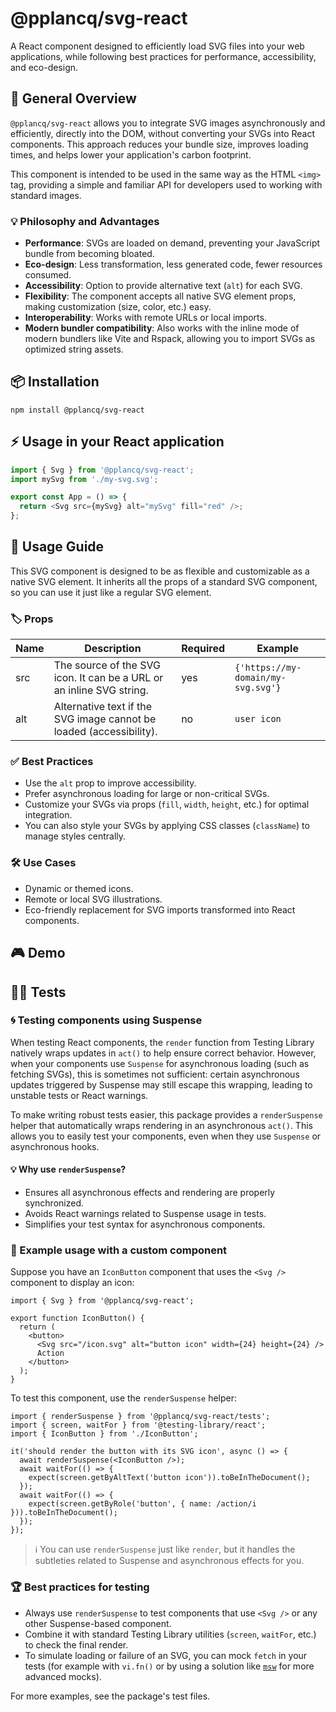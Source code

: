 
<Meta name="Getting Starting" of={SvgStories} id="Getting Starting" />

# @pplancq/svg-react

A React component designed to efficiently load SVG files into your web applications,
while following best practices for performance, accessibility, and eco-design.

## 🚀 General Overview

`@pplancq/svg-react` allows you to integrate SVG images asynchronously and efficiently, directly into the DOM,
without converting your SVGs into React components. This approach reduces your bundle size, improves loading times,
and helps lower your application's carbon footprint.

This component is intended to be used in the same way as the HTML `<img>` tag, providing a simple and familiar API for developers used to working with standard images.

### 💡 Philosophy and Advantages

- **Performance**: SVGs are loaded on demand, preventing your JavaScript bundle from becoming bloated.
- **Eco-design**: Less transformation, less generated code, fewer resources consumed.
- **Accessibility**: Option to provide alternative text (`alt`) for each SVG.
- **Flexibility**: The component accepts all native SVG element props, making customization (size, color, etc.) easy.
- **Interoperability**: Works with remote URLs or local imports.
- **Modern bundler compatibility**: Also works with the inline mode of modern bundlers like Vite and Rspack,
  allowing you to import SVGs as optimized string assets.

## 📦 Installation

```shell
npm install @pplancq/svg-react
```

## ⚡ Usage in your React application

```javascript
import { Svg } from '@pplancq/svg-react';
import mySvg from './my-svg.svg';

export const App = () => {
  return <Svg src={mySvg} alt="mySvg" fill="red" />;
};
```

## 📖 Usage Guide

This SVG component is designed to be as flexible and customizable as a native SVG element. It inherits all the props of a standard SVG component, so you can use it just like a regular SVG element.

### 🏷️ Props

<table>
  <thead>
    <tr>
      <th>Name</th>
      <th>Description</th>
      <th>Required</th>
      <th>Example</th>
    </tr>
  </thead>
  <tbody>
    <tr>
      <td>src</td>
      <td>The source of the SVG icon. It can be a URL or an inline SVG string.</td>
      <td>yes</td>
      <td>
        <code>{'https://my-domain/my-svg.svg'}</code>
      </td>
    </tr>
    <tr>
      <td>alt</td>
      <td>Alternative text if the SVG image cannot be loaded (accessibility).</td>
      <td>no</td>
      <td>
        <code>user icon</code>
      </td>
    </tr>
  </tbody>
</table>

### ✅ Best Practices

- Use the `alt` prop to improve accessibility.
- Prefer asynchronous loading for large or non-critical SVGs.
- Customize your SVGs via props (`fill`, `width`, `height`, etc.) for optimal integration.
- You can also style your SVGs by applying CSS classes (`className`) to manage styles centrally.

### 🛠️ Use Cases

- Dynamic or themed icons.
- Remote or local SVG illustrations.
- Eco-friendly replacement for SVG imports transformed into React components.

## 🎮 Demo

<Canvas of={SvgStories.Playground} sourceState="shown" layout="centered" />

<Controls of={SvgStories.Playground} />

## 🧑‍🔬 Tests

### 🌀 Testing components using Suspense

When testing React components, the `render` function from Testing Library natively wraps updates in `act()` to help ensure correct behavior. However, when your components use `Suspense` for asynchronous loading (such as fetching SVGs), this is sometimes not sufficient: certain asynchronous updates triggered by Suspense may still escape this wrapping, leading to unstable tests or React warnings.

To make writing robust tests easier, this package provides a `renderSuspense` helper that automatically wraps rendering in an asynchronous `act()`. This allows you to easily test your components, even when they use `Suspense` or asynchronous hooks.

#### 💡 Why use `renderSuspense`?

- Ensures all asynchronous effects and rendering are properly synchronized.
- Avoids React warnings related to Suspense usage in tests.
- Simplifies your test syntax for asynchronous components.

### 📝 Example usage with a custom component

Suppose you have an `IconButton` component that uses the `<Svg />` component to display an icon:

```tsx
import { Svg } from '@pplancq/svg-react';

export function IconButton() {
  return (
    <button>
      <Svg src="/icon.svg" alt="button icon" width={24} height={24} />
      Action
    </button>
  );
}
```

To test this component, use the `renderSuspense` helper:

```tsx
import { renderSuspense } from '@pplancq/svg-react/tests';
import { screen, waitFor } from '@testing-library/react';
import { IconButton } from './IconButton';

it('should render the button with its SVG icon', async () => {
  await renderSuspense(<IconButton />);
  await waitFor(() => {
    expect(screen.getByAltText('button icon')).toBeInTheDocument();
  });
  await waitFor(() => {
    expect(screen.getByRole('button', { name: /action/i })).toBeInTheDocument();
  });
});
```

> ℹ️ You can use `renderSuspense` just like `render`, but it handles the subtleties related to Suspense and asynchronous effects for you.

### 🏆 Best practices for testing

- Always use `renderSuspense` to test components that use `<Svg />` or any other Suspense-based component.
- Combine it with standard Testing Library utilities (`screen`, `waitFor`, etc.) to check the final render.
- To simulate loading or failure of an SVG, you can mock `fetch` in your tests (for example with `vi.fn()` or by using a solution like [`msw`](https://mswjs.io/) for more advanced mocks).

For more examples, see the package's test files.
